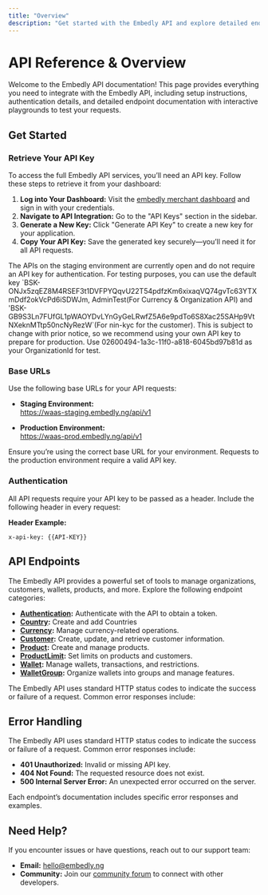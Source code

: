 ```yaml
---
title: "Overview"
description: "Get started with the Embedly API and explore detailed endpoint documentation with interactive playgrounds."
---
```


# API Reference & Overview

Welcome to the Embedly API documentation! This page provides everything you need to integrate with the Embedly API, including setup instructions, authentication details, and detailed endpoint documentation with interactive playgrounds to test your requests.

## Get Started

### Retrieve Your API Key

To access the full Embedly API services, you’ll need an API key. Follow these steps to retrieve it from your dashboard:

1. **Log into Your Dashboard:** Visit the [embedly merchant dashboard](https://merchant-waas-dashboard.embedly.com) and sign in with your credentials.
2. **Navigate to API Integration:** Go to the "API Keys" section in the sidebar.
3. **Generate a New Key:** Click "Generate API Key" to create a new key for your application.
4. **Copy Your API Key:** Save the generated key securely—you’ll need it for all API requests.

<Info>
	The APIs on the staging environment are currently open and do not require an
	API key for authentication. For testing purposes, you can use the default key
	`BSK-ONJx5zqEZ8M4RSEF3t1DVFPYQqvU22T54pdfzKm6xixaqVQ74gvTc63YTXmDdf2okVcPd6iSDWJm,
	AdminTest(For Currency & Organization API) and
	'BSK-GB9S3Ln7FUfGL1pWAOYDvLYnGyGeLRwfZ5A6e9pdTo6S8Xac25SAHp9VtNXeknMTtp50ncNyRezW`(For
	nin-kyc for the customer). This is subject to change with prior notice, so we
	recommend using your own API key to prepare for production. Use
	02600494-1a3c-11f0-a818-6045bd97b81d as your OrganizationId for test.
</Info>

### Base URLs

Use the following base URLs for your API requests:

- **Staging Environment:**  
  https://waas-staging.embedly.ng/api/v1

- **Production Environment:**  
  https://waas-prod.embedly.ng/api/v1

<Warning>
	Ensure you’re using the correct base URL for your environment. Requests to the
	production environment require a valid API key.
</Warning>

### Authentication

All API requests require your API key to be passed as a header. Include the following header in every request:

**Header Example:**

```http
x-api-key: {{API-KEY}}
```

## API Endpoints

The Embedly API provides a powerful set of tools to manage organizations, customers, wallets, products, and more. Explore the following endpoint categories:

- **[Authentication](/api-reference/authentication):** Authenticate with the API to obtain a token.
- **[Country](/api-reference/Country):** Create and add Countries
- **[Currency](/api-reference/Currency):** Manage currency-related operations.
- **[Customer](/api-reference/customers):** Create, update, and retrieve customer information.
- **[Product](/api-reference/Product):** Create and manage products.
- **[ProductLimit](/api-reference/ProductLimit):** Set limits on products and customers.
- **[Wallet](/api-reference/Wallet):** Manage wallets, transactions, and restrictions.
- **[WalletGroup](/api-reference/WalletGroup):** Organize wallets into groups and manage features.

The Embedly API uses standard HTTP status codes to indicate the success or failure of a request. Common error responses include:

## Error Handling

The Embedly API uses standard HTTP status codes to indicate the success or failure of a request. Common error responses include:

- **401 Unauthorized:** Invalid or missing API key.
- **404 Not Found:** The requested resource does not exist.
- **500 Internal Server Error:** An unexpected error occurred on the server.

Each endpoint’s documentation includes specific error responses and examples.

## Need Help?

If you encounter issues or have questions, reach out to our support team:

- **Email:** [hello@embedly.ng](mailto:hello@embedly.ng)
- **Community:** Join our [community forum](https://join.slack.com/t/embedly-workspace/shared_invite/zt-338e6sefm-~_Ys~dDtXuLFR~KMS~Z36g) to connect with other developers.
